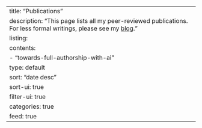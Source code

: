 ---
title: "Publications"
description: "This page lists all my peer-reviewed publications. For less formal writings, please see my <a href='../blog'>blog</a>."
listing:
    contents:
        - "towards-full-authorship-with-ai"
    type: default
    sort: "date desc"
    sort-ui: true
    filter-ui: true
    categories: true
    feed: true
---